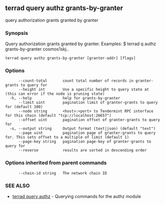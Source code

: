 ## terrad query authz grants-by-granter

query authorization grants granted by granter

### Synopsis

Query authorization grants granted by granter.
Examples:
$ terrad q authz grants-by-granter cosmos1skj..

```
terrad query authz grants-by-granter [granter-addr] [flags]
```

### Options

```
      --count-total       count total number of records in granter-grants to query for
      --height int        Use a specific height to query state at (this can error if the node is pruning state)
  -h, --help              help for grants-by-granter
      --limit uint        pagination limit of granter-grants to query for (default 100)
      --node string       <host>:<port> to Tendermint RPC interface for this chain (default "tcp://localhost:26657")
      --offset uint       pagination offset of granter-grants to query for
  -o, --output string     Output format (text|json) (default "text")
      --page uint         pagination page of granter-grants to query for. This sets offset to a multiple of limit (default 1)
      --page-key string   pagination page-key of granter-grants to query for
      --reverse           results are sorted in descending order
```

### Options inherited from parent commands

```
      --chain-id string   The network chain ID
```

### SEE ALSO

* [terrad query authz](terrad_query_authz.md)	 - Querying commands for the authz module


